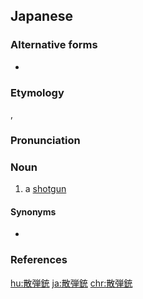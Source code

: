 ==Japanese==
{{wikipedia|lang=ja}}
{{ja-kanjitab|さん|だん|じゅう|yomi=o}}

===Alternative forms===
* {{ja-l|霰弾銃}}

===Etymology===
{{com|ja|散弾|銃|tr1=sandan|t1=[[shot]]|tr2=jū|t2=[[gun]]}}, {{cal|ja|etyl lang=en|etyl term=shotgun|nocap=y}}

===Pronunciation===
{{ja-pron|y=o|さんだんじゅう|acc=3|acc_ref=DJR,SMK5,NHK}}

===Noun===
{{ja-noun|さんだんじゅう}}

# a [[shotgun]]

====Synonyms====
* {{ja-r|ショットガン}}

===References===
<references/>

{{C|ja|Firearms|sort=さんだんじゅう}}
[[hu:散弾銃]]
[[ja:散弾銃]]
[[chr:散弾銃]]